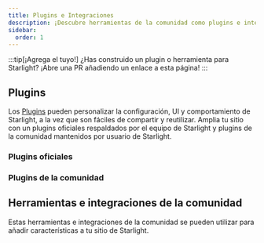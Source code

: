 ```yaml
---
title: Plugins e Integraciones
description: ¡Descubre herramientas de la comunidad como plugins e integraciones que amplían Starlight!
sidebar:
  order: 1
---
```


:::tip[¡Agrega el tuyo!]
¿Has construido un plugin o herramienta para Starlight?
¡Abre una PR añadiendo un enlace a esta página!
:::

## Plugins

Los [Plugins](/es/reference/plugins/) pueden personalizar la configuración, UI y comportamiento de Starlight, a la vez que son fáciles de compartir y reutilizar.
Amplia tu sitio con un plugins oficiales respaldados por el equipo de Starlight y plugins de la comunidad mantenidos por usuario de Starlight.

### Plugins oficiales

<CardGrid>
	<LinkCard
		href="/es/guides/site-search/#algolia-docsearch"
		title="Algolia DocSearch"
		description="Reemplaza Pagefind, el proveedor de búsqueda por defecto, por Algolia DocSearch."
	/>
</CardGrid>

### Plugins de la comunidad

<CardGrid>
	<LinkCard
		href="https://github.com/HiDeoo/starlight-links-validator"
		title="starlight-links-validator"
		description="Comprueba si hay enlaces rotos en tus páginas de Starlight."
	/>
	<LinkCard
		href="https://github.com/HiDeoo/starlight-typedoc"
		title="starlight-typedoc"
		description="Genera páginas de Starlight desde TypeScript usando TypeDoc"
	/>
</CardGrid>

## Herramientas e integraciones de la comunidad


Estas herramientas e integraciones de la comunidad se pueden utilizar para añadir características a tu sitio de Starlight.

<CardGrid>
	<LinkCard
		href="https://www.feelback.dev/blog/new-astro-starlight-integration/"
		title="FeelBack"
		description="Agrega un sistema de comentarios de usuarios a la páginas de tus docs."
	/>
	<LinkCard
		href="https://github.com/HiDeoo/starlight-blog"
		title="starlight-blog"
		description="Agrega un blog a tu sitio de documentación."
	/>
	<LinkCard
		href="https://github.com/HiDeoo/starlight-openapi"
		title="starlight-openapi"
		description="Crea páginas de documentación a partir de especificaciones OpenAPI/Swagger."
	/>
	<LinkCard
		href="https://github.com/val-town/notion-to-astro"
		title="notion-to-astro"
		description="Convierte las exportaciones de Notion a docs de Astro Starlight."
	/>
	<LinkCard
		href="https://github.com/mattjennings/astro-live-code"
		title="astro-live-code"
		description="Renderiza bloques de código MDX como componentes interactivos."
	/>
</CardGrid>